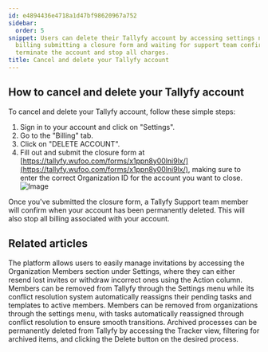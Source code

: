 ```yaml
---
id: e4894436e4718a1d47bf98620967a752
sidebar:
  order: 5
snippet: Users can delete their Tallyfy account by accessing settings navigating to
  billing submitting a closure form and waiting for support team confirmation to permanently
  terminate the account and stop all charges.
title: Cancel and delete your Tallyfy account
---
```


## How to cancel and delete your Tallyfy account

To cancel and delete your Tallyfy account, follow these simple steps:

1. Sign in to your account and click on "Settings".
2. Go to the "Billing" tab.
3. Click on "DELETE ACCOUNT".
4. Fill out and submit the closure form at [https://tallyfy.wufoo.com/forms/x1ppn8y00lni9lx/](https://tallyfy.wufoo.com/forms/x1ppn8y00lni9lx/), making sure to enter the correct Organization ID for the account you want to close.
   ![Image](https://screenshots.tallyfy.com/tallyfy%2Fpro%2Fdesktop-light-delete-tallyfy-account.png)

Once you've submitted the closure form, a Tallyfy Support team member will confirm when your account has been permanently deleted. This will also stop all billing associated with your account.


## Related articles
<CardGrid>
<LinkTitleCard header="<b>Members > Resending or withdrawing invites</b>" href="/products/pro/documenting/members/how-to-resend-or-withdraw-invites-in-tallyfy/" > The platform allows users to easily manage invitations by accessing the Organization Members section under Settings, where they can either resend lost invites or withdraw incorrect ones using the Action column. </LinkTitleCard>
<LinkTitleCard header="<b>Org Settings > Remove a Member</b>" href="/products/pro/settings/org-settings/how-can-i-remove-a-member-from-my-tallyfy-organization/" > Members can be removed from Tallyfy through the Settings menu while its conflict resolution system automatically reassigns their pending tasks and templates to active members. </LinkTitleCard>
<LinkTitleCard header="<b>Members > How to remove a member</b>" href="/products/pro/documenting/members/how-can-i-remove-a-member-from-my-tallyfy-organization/" > Members can be removed from organizations through the settings menu, with tasks automatically reassigned through conflict resolution to ensure smooth transitions. </LinkTitleCard>
<LinkTitleCard header="<b>Edit Processes > Delete a process</b>" href="/products/pro/tracking-and-tasks/processes/edit-processes/how-can-i-delete-a-process-in-tallyfy/" > Archived processes can be permanently deleted from Tallyfy by accessing the Tracker view, filtering for archived items, and clicking the Delete button on the desired process. </LinkTitleCard>
</CardGrid>